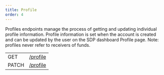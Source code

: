 ```yaml
---
title: Profile
order: 4
---
```



Profiles endpoints manage the process of getting and updating individual profile information. Profile information is set when the account is created and can be updated by the user on the SDP dashboard Profile page. Note: profiles never refer to receivers of funds.

<EndpointsTable title="Endpoints">

| | |
| --- | --------------------- |
| GET | [/profile](../get-profile.api.mdx) |
| PATCH | [/profile](../update-user-profile.api.mdx) |

</EndpointsTable>